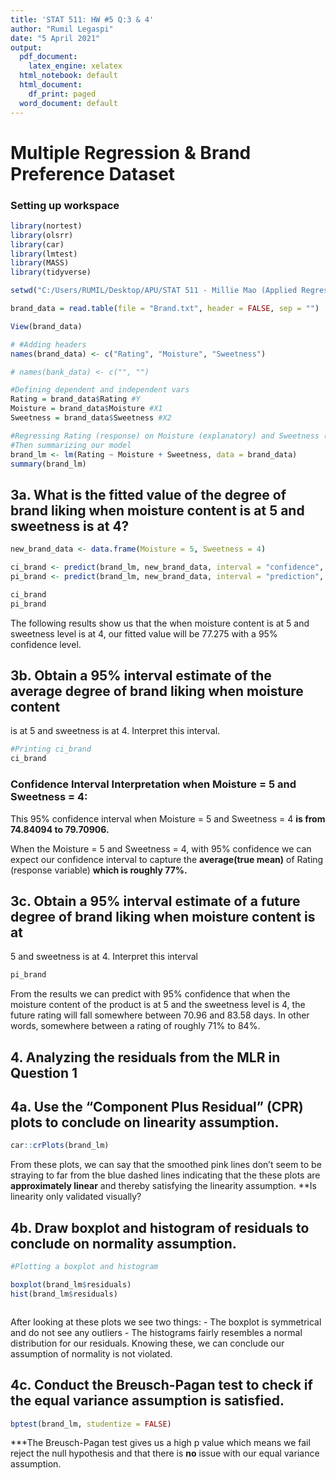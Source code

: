 ```yaml
---
title: 'STAT 511: HW #5 Q:3 & 4'
author: "Rumil Legaspi"
date: "5 April 2021"
output:
  pdf_document: 
    latex_engine: xelatex
  html_notebook: default
  html_document:
    df_print: paged
  word_document: default
---
```


# Multiple Regression & Brand Preference Dataset

### Setting up workspace

```r
library(nortest)
library(olsrr)
library(car)
library(lmtest)
library(MASS)
library(tidyverse)

setwd("C:/Users/RUMIL/Desktop/APU/STAT 511 - Millie Mao (Applied Regression Analysis)/Week 10/Week 10")

brand_data = read.table(file = "Brand.txt", header = FALSE, sep = "")

View(brand_data)

# #Adding headers
names(brand_data) <- c("Rating", "Moisture", "Sweetness")

# names(bank_data) <- c("", "")

#Defining dependent and independent vars
Rating = brand_data$Rating #Y
Moisture = brand_data$Moisture #X1
Sweetness = brand_data$Sweetness #X2
```



```r
#Regressing Rating (response) on Moisture (explanatory) and Sweetness (explanatory).
#Then summarizing our model
brand_lm <- lm(Rating ~ Moisture + Sweetness, data = brand_data)
summary(brand_lm)

```

## 3a. What is the fitted value of the degree of brand liking when moisture content is at 5 and sweetness is at 4?

```r
new_brand_data <- data.frame(Moisture = 5, Sweetness = 4)

ci_brand <- predict(brand_lm, new_brand_data, interval = "confidence", level = 0.95)
pi_brand <- predict(brand_lm, new_brand_data, interval = "prediction", level = 0.95)

ci_brand
pi_brand
```
The following results show us that the when moisture content is at 5 and sweetness level is at 4, our fitted value will be 77.275 with a 95% confidence level.






## 3b. Obtain a 95% interval estimate of the average degree of brand liking when moisture content 
is at 5 and sweetness is at 4. Interpret this interval.

```r
#Printing ci_brand 
ci_brand
```


### Confidence Interval Interpretation when Moisture = 5 and Sweetness = 4:


This 95% confidence interval when Moisture = 5 and Sweetness = 4 __is from 74.84094 to 79.70906.__ 

When the Moisture = 5 and Sweetness = 4, with 95% confidence we can expect our confidence interval to capture the __average(true mean)__ of Rating (response variable) __which is roughly 77%.__

## 3c. Obtain a 95% interval estimate of a future degree of brand liking when moisture content is at 
5 and sweetness is at 4. Interpret this interval

```r
pi_brand
```

From the results we can predict with 95% confidence that when the moisture content of the product is at 5 and the sweetness level is 4, the future rating will fall somewhere between 70.96 and 83.58 days. In other words, somewhere between a rating of roughly 71% to 84%.


## 4. Analyzing the residuals from the MLR in Question 1

## 4a. Use the “Component Plus Residual” (CPR) plots to conclude on linearity assumption.
```r
car::crPlots(brand_lm)
```
From these plots, we can say that the smoothed pink lines don't seem to be straying to far from the blue dashed lines indicating that the these plots are __approximately linear__ and thereby satisfying the linearity assumption. **Is linearity only validated visually? 

## 4b. Draw boxplot and histogram of residuals to conclude on normality assumption.

```r
#Plotting a boxplot and histogram

boxplot(brand_lm$residuals)
hist(brand_lm$residuals)



```

After looking at these plots we see two things:
- The boxplot is symmetrical and do not see any outliers
- The histograms fairly resembles a normal distribution for our residuals.
Knowing these, we can conclude our assumption of normality is not violated.

## 4c. Conduct the Breusch-Pagan test to check if the equal variance assumption is satisfied.

```r
bptest(brand_lm, studentize = FALSE)
```
***The Breusch-Pagan test gives us a high p value which means we fail reject the null hypothesis and that there is __no__ issue with our equal variance assumption.




